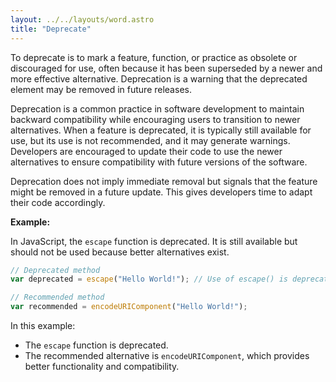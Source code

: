 ```yaml
---
layout: ../../layouts/word.astro
title: "Deprecate"
---
```

To deprecate is to mark a feature, function, or practice as obsolete or discouraged for use, often because it has been superseded by a newer and more effective alternative. Deprecation is a warning that the deprecated element may be removed in future releases.

Deprecation is a common practice in software development to maintain backward compatibility while encouraging users to transition to newer alternatives. When a feature is deprecated, it is typically still available for use, but its use is not recommended, and it may generate warnings. Developers are encouraged to update their code to use the newer alternatives to ensure compatibility with future versions of the software.

Deprecation does not imply immediate removal but signals that the feature might be removed in a future update. This gives developers time to adapt their code accordingly.

**Example:**

In JavaScript, the `escape` function is deprecated. It is still available but should not be used because better alternatives exist.

```javascript
// Deprecated method
var deprecated = escape("Hello World!"); // Use of escape() is deprecated

// Recommended method
var recommended = encodeURIComponent("Hello World!");
```

In this example:
- The `escape` function is deprecated.
- The recommended alternative is `encodeURIComponent`, which provides better functionality and compatibility.